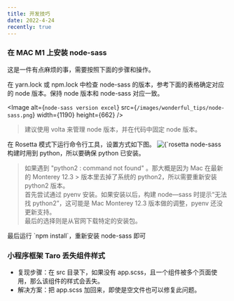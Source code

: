 ```yaml
---
title: 开发技巧
date: 2022-4-24
recently: true
---
```


### 在 MAC M1 上安装 node-sass

这是一件有点麻烦的事，需要按照下面的步骤和操作。

<Step number={1} title="检查 node 版本">
在 yarn.lock 或 npm.lock 中检查 node-sass
的版本，参考下面的表格确定对应的 node 版本。保持 node 版本和 node-sass 对应一致。

<Image
  alt={`node-sass version excel`}
  src={`/images/wonderful_tips/node-sass.png`}
  width={1190}
  height={662}
/>

> 建议使用 volta 来管理 node 版本，并在代码中固定 node 版本。

</Step>

<Step number={2} title="使用 Rosetta 模式运行 Command Line">
  在 Rosetta 模式下运行命令行工具，设置方式如下图。
  <Image
    alt={`rosetta setting`}
    src={`/images/wonderful_tips/rosetta.jpeg`}
    width={539}
    height={649}
  />
</Step>

<Step number={3} title="确保 python 已安装" >
node-sass 构建时用到 python，所以要确保 python 已安装。

> 如果遇到 "python2 : command not found" 。那大概是因为 Mac 在最新的 Monterey 12.3 > 版本里去掉了系统的 python2，所以需要重新安装 python2 版本。  
> 首先尝试通过 pyenv 安装。如果安装以后，构建 node—sass 时提示“无法找 python2”，这可能是 Mac Monterey 12.3 版本做的调整，pyenv 还没更新支持。  
>  最后的选择则是从官网下载特定的安装包。

</Step>

<Step number={4} title="安装 node-sass">
  最后运行 `npm install`，重新安装 node-sass 即可
</Step>

### 小程序框架 Taro 丢失组件样式

- 复现步骤：在 src 目录下，如果没有 app.scss，且一个组件被多个页面使用，那么该组件的样式会丢失。
- 解决方案：把 app.scss 加回来，即使是空文件也可以修复此问题。
